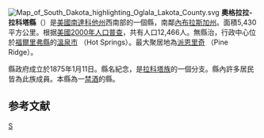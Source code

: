 [[File:Map_of_South_Dakota_highlighting_Oglala_Lakota_County.svg|right]]
'''奧格拉拉-拉科塔縣'''（{{lang-en|Oglala Lakota County}}）是[[美國|美國]][[南達科他州|南達科他州]]西南部的一個縣，南鄰[[內布拉斯加州|內布拉斯加州]]。面積5,430平方公里。根据[[美國2000年人口普查|美國2000年人口普查]]，共有人口12,466人。無縣治，行政中心位於[[福爾里弗縣_(南達科他州)|福爾里弗縣]]的[[溫泉市_(南達科他州)|溫泉市]] （Hot Springs）。最大聚居地為[[派恩里奇_(南達科他州)|派恩里奇]] （Pine Ridge）。

縣政府成立於1875年1月11日。縣名紀念{{link-en|奧格拉拉-拉科塔|Oglala Lakota}}，是[[拉科塔族|拉科塔族]]的一個分支。縣內許多居民皆為此族成員。本縣為一[[禁酒|禁酒]]的縣。

==参考文献==
<div class="references-small">
<references />
</div>
{{Authority control}}
[[Category:南達科他州行政區劃|S]]